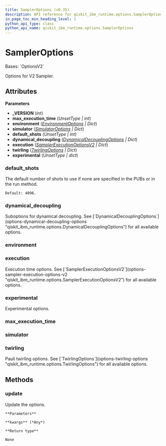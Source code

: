 ```yaml
---
title: SamplerOptions (v0.35)
description: API reference for qiskit_ibm_runtime.options.SamplerOptions in qiskit-ibm-runtime v0.35
in_page_toc_min_heading_level: 1
python_api_type: class
python_api_name: qiskit_ibm_runtime.options.SamplerOptions
---
```


# SamplerOptions

<Class id="qiskit_ibm_runtime.options.SamplerOptions" isDedicatedPage={true} github="https://github.com/Qiskit/qiskit-ibm-runtime/tree/stable/0.35/qiskit_ibm_runtime/options/sampler_options.py#L27-L57" signature="SamplerOptions(_VERSION=2, max_execution_time=Unset, environment=<factory>, simulator=<factory>, default_shots=Unset, dynamical_decoupling=<factory>, execution=<factory>, twirling=<factory>, experimental=Unset)" modifiers="class">
  Bases: `OptionsV2`

  Options for V2 Sampler.

  ## Attributes

  **Parameters**

  *   **\_VERSION** (*int*)
  *   **max\_execution\_time** (*UnsetType | int*)
  *   **environment** ([*EnvironmentOptions*](options-environment-options "qiskit_ibm_runtime.options.environment_options.EnvironmentOptions") *| Dict*)
  *   **simulator** ([*SimulatorOptions*](options-simulator-options "qiskit_ibm_runtime.options.simulator_options.SimulatorOptions") *| Dict*)
  *   **default\_shots** (*UnsetType | int*)
  *   **dynamical\_decoupling** ([*DynamicalDecouplingOptions*](options-dynamical-decoupling-options "qiskit_ibm_runtime.options.dynamical_decoupling_options.DynamicalDecouplingOptions") *| Dict*)
  *   **execution** ([*SamplerExecutionOptionsV2*](options-sampler-execution-options-v2 "qiskit_ibm_runtime.options.sampler_execution_options.SamplerExecutionOptionsV2") *| Dict*)
  *   **twirling** ([*TwirlingOptions*](options-twirling-options "qiskit_ibm_runtime.options.twirling_options.TwirlingOptions") *| Dict*)
  *   **experimental** (*UnsetType | dict*)

  ### default\_shots

  <Attribute id="qiskit_ibm_runtime.options.SamplerOptions.default_shots" attributeTypeHint="UnsetType | int" attributeValue="Unset">
    The default number of shots to use if none are specified in the PUBs or in the run method.

    Default: 4096.
  </Attribute>

  ### dynamical\_decoupling

  <Attribute id="qiskit_ibm_runtime.options.SamplerOptions.dynamical_decoupling" attributeTypeHint="DynamicalDecouplingOptions | Dict" attributeValue="FieldInfo(annotation=Union[DynamicalDecouplingOptions, Dict], required=False, default_factory=DynamicalDecouplingOptions)">
    Suboptions for dynamical decoupling. See [`DynamicalDecouplingOptions`](options-dynamical-decoupling-options "qiskit_ibm_runtime.options.DynamicalDecouplingOptions") for all available options.
  </Attribute>

  ### environment

  <Attribute id="qiskit_ibm_runtime.options.SamplerOptions.environment" attributeTypeHint="EnvironmentOptions | Dict" attributeValue="FieldInfo(annotation=Union[EnvironmentOptions, Dict], required=False, default_factory=EnvironmentOptions)" />

  ### execution

  <Attribute id="qiskit_ibm_runtime.options.SamplerOptions.execution" attributeTypeHint="SamplerExecutionOptionsV2 | Dict" attributeValue="FieldInfo(annotation=Union[SamplerExecutionOptionsV2, Dict], required=False, default_factory=SamplerExecutionOptionsV2)">
    Execution time options. See [`SamplerExecutionOptionsV2`](options-sampler-execution-options-v2 "qiskit_ibm_runtime.options.SamplerExecutionOptionsV2") for all available options.
  </Attribute>

  ### experimental

  <Attribute id="qiskit_ibm_runtime.options.SamplerOptions.experimental" attributeTypeHint="UnsetType | dict" attributeValue="Unset">
    Experimental options.
  </Attribute>

  ### max\_execution\_time

  <Attribute id="qiskit_ibm_runtime.options.SamplerOptions.max_execution_time" attributeTypeHint="UnsetType | int" attributeValue="Unset" />

  ### simulator

  <Attribute id="qiskit_ibm_runtime.options.SamplerOptions.simulator" attributeTypeHint="SimulatorOptions | Dict" attributeValue="FieldInfo(annotation=Union[SimulatorOptions, Dict], required=False, default_factory=SimulatorOptions)" />

  ### twirling

  <Attribute id="qiskit_ibm_runtime.options.SamplerOptions.twirling" attributeTypeHint="TwirlingOptions | Dict" attributeValue="FieldInfo(annotation=Union[TwirlingOptions, Dict], required=False, default_factory=TwirlingOptions)">
    Pauli twirling options. See [`TwirlingOptions`](options-twirling-options "qiskit_ibm_runtime.options.TwirlingOptions") for all available options.
  </Attribute>

  ## Methods

  ### update

  <Function id="qiskit_ibm_runtime.options.SamplerOptions.update" github="https://github.com/Qiskit/qiskit-ibm-runtime/tree/stable/0.35/qiskit_ibm_runtime/options/options.py#L146-L155" signature="update(**kwargs)">
    Update the options.

    **Parameters**

    **kwargs** (*Any*)

    **Return type**

    None
  </Function>
</Class>

